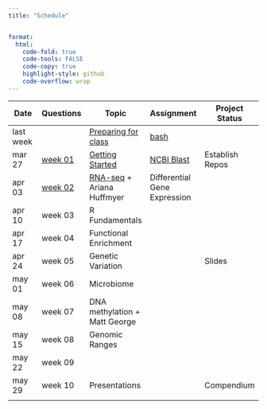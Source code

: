```yaml
---
title: "Schedule"


format:
  html:
    code-fold: true
    code-tools: FALSE
    code-copy: true
    highlight-style: github
    code-overflow: wrap
---
```


| Date      | Questions                      | Topic                                                | Assignment                             | Project Status  |
|--------------|--------------|----------------|--------------|--------------|
| last week |                                | [Preparing for class](lectures/00-before.qmd)        | [bash](assignments/00-bash.qmd)        |                 |
| mar 27    | [week 01](questions/week01.md) | [Getting Started](lectures/01-start-up.qmd)          | [NCBI Blast](assignments/01-blast.qmd) | Establish Repos |
| apr 03    | [week 02](questions/week02.md) | [RNA-seq](lectures/02-rna-seq.qmd) + Ariana Huffmyer | Differential Gene Expression           |                 |
| apr 10    | week 03                        | R Fundamentals                                       |                                        |                 |
| apr 17    | week 04                        | Functional Enrichment                                |                                        |                 |
| apr 24    | week 05                        | Genetic Variation                                    |                                        | Slides          |
| may 01    | week 06                        | Microbiome                                           |                                        |                 |
| may 08    | week 07                        | DNA methylation + Matt George                        |                                        |                 |
| may 15    | week 08                        | Genomic Ranges                                       |                                        |                 |
| may 22    | week 09                        |                                                      |                                        |                 |
| may 29    | week 10                        | Presentations                                        |                                        | Compendium      |
|           |                                |                                                      |                                        |                 |
